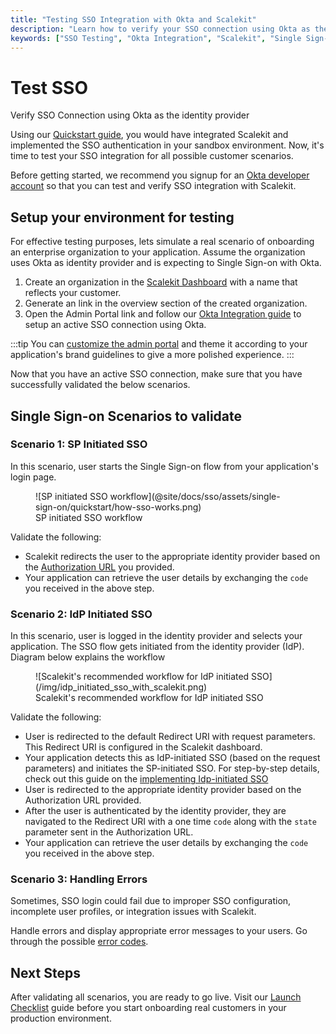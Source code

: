 ```yaml
---
title: "Testing SSO Integration with Okta and Scalekit"
description: "Learn how to verify your SSO connection using Okta as the identity provider. Follow our comprehensive guide to test and validate Single Sign-On scenarios with Scalekit, ensuring seamless integration for your enterprise customers."
keywords: ["SSO Testing", "Okta Integration", "Scalekit", "Single Sign-On", "SP Initiated SSO", "IdP Initiated SSO", "Identity Provider", "SSO Scenarios", "Error Handling", "SSO Validation"]
---
```



# Test SSO

<Subtitle>
  Verify SSO Connection using Okta as the identity provider
</Subtitle>

Using our [Quickstart guide](/sso/quickstart), you would have integrated Scalekit and implemented the SSO authentication in your sandbox environment. Now, it's time to test your SSO integration for all possible customer scenarios.

Before getting started, we recommend you signup for an [Okta developer account](https://developer.okta.com/signup/) so that you can test and verify SSO integration with Scalekit.

## Setup your environment for testing

For effective testing purposes, lets simulate a real scenario of onboarding an enterprise organization to your application. Assume the organization uses Okta as identity provider and is expecting to Single Sign-on with Okta.

1. Create an organization in the [Scalekit Dashboard](https://app.scalekit.com) with a name that reflects your customer.
2. Generate an <TooltippedGlossary glossary="Admin Portal" /> link in the overview section of the created organization.
3. Open the Admin Portal link and follow our [Okta Integration guide](/integrations/okta-saml) to setup an active SSO connection using Okta.

:::tip
You can [customize the admin portal](/sso/domain-and-theme-customization) and theme it according to your application's brand guidelines to give a more polished experience.
:::

Now that you have an active SSO connection, make sure that you have successfully validated the below scenarios.

## Single Sign-on Scenarios to validate

### Scenario 1: SP Initiated SSO

In this scenario, user starts the Single Sign-on flow from your application's login page.

<figure>
  ![SP initiated SSO
  workflow](@site/docs/sso/assets/single-sign-on/quickstart/how-sso-works.png)
  <figcaption>SP initiated SSO workflow</figcaption>
</figure>

Validate the following:

- Scalekit redirects the user to the appropriate identity provider based on the [Authorization URL](/sso/guides/key-concepts/authorization-url) you provided.
- Your application can retrieve the user details by exchanging the `code` you received in the above step.

### Scenario 2: IdP Initiated SSO

In this scenario, user is logged in the identity provider and selects your application. The SSO flow gets initiated from the identity provider (IdP). Diagram below explains the workflow

<figure>
  ![Scalekit's recommended workflow for IdP initiated
  SSO](/img/idp_initiated_sso_with_scalekit.png)
  <figcaption>
    Scalekit's recommended workflow for IdP initiated SSO
  </figcaption>
</figure>

Validate the following:

- User is redirected to the default Redirect URI with request parameters. This Redirect URI is configured in the Scalekit dashboard.
- Your application detects this as IdP-initiated SSO (based on the request parameters) and initiates the SP-initiated SSO. For step-by-step details, check out this guide on the [implementing Idp-initiated SSO](/sso/guides/setup-sso/implement-idp-initiated-sso)
- User is redirected to the appropriate identity provider based on the Authorization URL provided.
- After the user is authenticated by the identity provider, they are navigated to the Redirect URI with a one time `code` along with the `state` parameter sent in the Authorization URL.
- Your application can retrieve the user details by exchanging the `code` you received in the above step.

### Scenario 3: Handling Errors

Sometimes, SSO login could fail due to improper SSO configuration, incomplete user profiles, or integration issues with Scalekit.

Handle errors and display appropriate error messages to your users. Go through the possible [error codes](/sso/guides/setup-sso/error-handling).

## Next Steps

After validating all scenarios, you are ready to go live. Visit our [Launch Checklist](/sso/launch-checklist) guide before you start onboarding real customers in your production environment.
